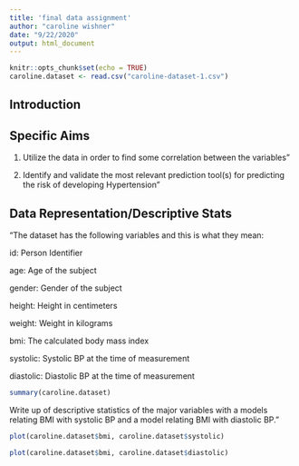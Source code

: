```yaml
---
title: 'final data assignment'
author: "caroline wishner"
date: "9/22/2020"
output: html_document
---
```


```r
knitr::opts_chunk$set(echo = TRUE)
caroline.dataset <- read.csv("caroline-dataset-1.csv")
```

## Introduction
  
## Specific Aims
1. Utilize the data in order to find some correlation between the variables" 

2. Identify and validate the most relevant prediction tool(s) for predicting the risk of developing Hypertension"
  
## Data Representation/Descriptive Stats
"The dataset has the following variables and this is what they mean:

id: Person Identifier

age: Age of the subject

gender: Gender of the subject

height: Height in centimeters

weight: Weight in kilograms

bmi: The calculated body mass index

systolic: Systolic BP at the time of measurement

diastolic: Diastolic BP at the time of measurement
  
```r
summary(caroline.dataset)
```

  
  Write up of descriptive statistics of the major variables with a  models relating BMI with systolic BP and a model relating BMI with diastolic BP."
  
```r
plot(caroline.dataset$bmi, caroline.dataset$systolic)
```
```r
plot(caroline.dataset$bmi, caroline.dataset$diastolic)
```

  